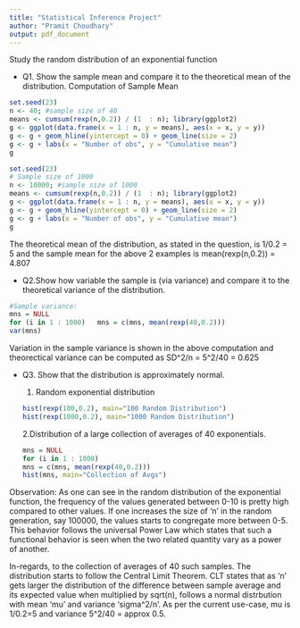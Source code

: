 ```yaml
---
title: "Statistical Inference Project"
author: "Pramit Choudhary"
output: pdf_document
---
```


Study the random distribution of an exponential function

- Q1. Show the sample mean and compare it to the theoretical mean of the distribution.
Computation of Sample Mean
```r
set.seed(23)
n <- 40; #sample size of 40
means <- cumsum(rexp(n,0.2)) / (1  : n); library(ggplot2)
g <- ggplot(data.frame(x = 1 : n, y = means), aes(x = x, y = y))
g <- g + geom_hline(yintercept = 0) + geom_line(size = 2) 
g <- g + labs(x = "Number of obs", y = "Cumulative mean")
g

set.seed(23)
# Sample size of 1000
n <- 10000; #sample size of 1000
means <- cumsum(rexp(n,0.2)) / (1  : n); library(ggplot2)
g <- ggplot(data.frame(x = 1 : n, y = means), aes(x = x, y = y))
g <- g + geom_hline(yintercept = 0) + geom_line(size = 2) 
g <- g + labs(x = "Number of obs", y = "Cumulative mean")
g
```

The theoretical mean of the distribution, as stated in the question, is 1/0.2 = 5 and the sample mean for the above 2 examples is mean(rexp(n,0.2)) = 4.807


- Q2.Show how variable the sample is (via variance) and compare it to the theoretical variance of the distribution.
```r
#Sample variance:
mns = NULL
for (i in 1 : 1000)   mns = c(mns, mean(rexp(40,0.2)))
var(mns)
```
Variation in the sample variance is shown in the above computation and theorectical variance can be computed as SD^2/n = 5^2/40 = 0.625


- Q3. Show that the distribution is approximately normal.
  1. Random exponential distribution
```r
hist(rexp(100,0.2), main="100 Random Distribution")
hist(rexp(1000,0.2), main="1000 Random Distribution")
```
 2.Distribution of a large collection of averages of 40 exponentials.
```r
mns = NULL
for (i in 1 : 1000) 
  mns = c(mns, mean(rexp(40,0.2)))
hist(mns, main="Collection of Avgs")
```

Observation:
As one can see in the random distribution of the exponential function, the frequency of the values generated between 0-10 is pretty high compared to other values. If one increases the size of 'n' in the random generation, say 100000, the values starts to congregate more between 0-5. This behavior follows the universal Power Law which states that such a functional behavior is seen when the two related quantity vary as a power of another.

In-regards, to the collection of averages of 40 such samples. The distribution starts to follow the Central Limit Theorem. CLT states that as 'n' gets larger the distribution of the difference between sample average and its expected value when multiplied by sqrt(n), follows a normal distrbution with mean 'mu' and variance 'sigma^2/n'. As per the current use-case, mu is 1/0.2=5 and variance 5^2/40 = approx 0.5. 